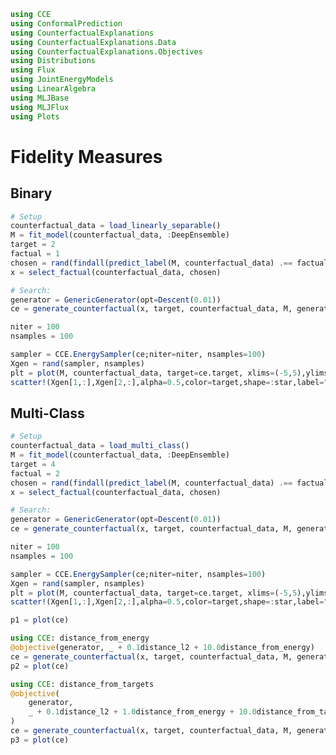 ```julia
using CCE
using ConformalPrediction
using CounterfactualExplanations
using CounterfactualExplanations.Data
using CounterfactualExplanations.Objectives
using Distributions
using Flux
using JointEnergyModels
using LinearAlgebra
using MLJBase
using MLJFlux
using Plots
```

# Fidelity Measures

## Binary

```julia
# Setup
counterfactual_data = load_linearly_separable()
M = fit_model(counterfactual_data, :DeepEnsemble)
target = 2
factual = 1
chosen = rand(findall(predict_label(M, counterfactual_data) .== factual))
x = select_factual(counterfactual_data, chosen)

# Search:
generator = GenericGenerator(opt=Descent(0.01))
ce = generate_counterfactual(x, target, counterfactual_data, M, generator)
```

```julia
niter = 100
nsamples = 100

sampler = CCE.EnergySampler(ce;niter=niter, nsamples=100)
Xgen = rand(sampler, nsamples)
plt = plot(M, counterfactual_data, target=ce.target, xlims=(-5,5),ylims=(-5,5),cbar=false)
scatter!(Xgen[1,:],Xgen[2,:],alpha=0.5,color=target,shape=:star,label="X|y=$target")
```

## Multi-Class

```julia
# Setup
counterfactual_data = load_multi_class()
M = fit_model(counterfactual_data, :DeepEnsemble)
target = 4
factual = 2
chosen = rand(findall(predict_label(M, counterfactual_data) .== factual))
x = select_factual(counterfactual_data, chosen)

# Search:
generator = GenericGenerator(opt=Descent(0.01))
ce = generate_counterfactual(x, target, counterfactual_data, M, generator)
```

```julia
niter = 100
nsamples = 100

sampler = CCE.EnergySampler(ce;niter=niter, nsamples=100)
Xgen = rand(sampler, nsamples)
plt = plot(M, counterfactual_data, target=ce.target, xlims=(-5,5),ylims=(-5,5),cbar=false)
scatter!(Xgen[1,:],Xgen[2,:],alpha=0.5,color=target,shape=:star,label="X|y=$target")
```

```julia
p1 = plot(ce)
```


```julia
using CCE: distance_from_energy
@objective(generator, _ + 0.1distance_l2 + 10.0distance_from_energy)
ce = generate_counterfactual(x, target, counterfactual_data, M, generator)
p2 = plot(ce)
```


```julia
using CCE: distance_from_targets
@objective(
    generator, 
    _ + 0.1distance_l2 + 1.0distance_from_energy + 10.0distance_from_targets
)
ce = generate_counterfactual(x, target, counterfactual_data, M, generator)
p3 = plot(ce)
```